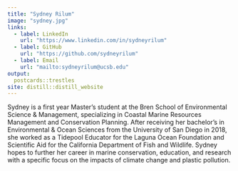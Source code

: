 ```yaml
---
title: "Sydney Rilum"
image: "sydney.jpg"
links:
  - label: LinkedIn
    url: "https://www.linkedin.com/in/sydneyrilum"
  - label: GitHub
    url: "https://github.com/sydneyrilum"
  - label: Email
    url: "mailto:sydneyrilum@ucsb.edu"
output: 
  postcards::trestles
site: distill::distill_website
---
```


Sydney is a first year Master’s student at the Bren School of Environmental Science & Management, specializing in Coastal Marine Resources Management and Conservation Planning. After receiving her bachelor's in Environmental & Ocean Sciences from the University of San Diego in 2018, she worked as a Tidepool Educator for the Laguna Ocean Foundation and Scientific Aid for the California Department of Fish and Wildlife. Sydney hopes to further her career in marine conservation, education, and research with a specific focus on the impacts of climate change and plastic pollution. 

